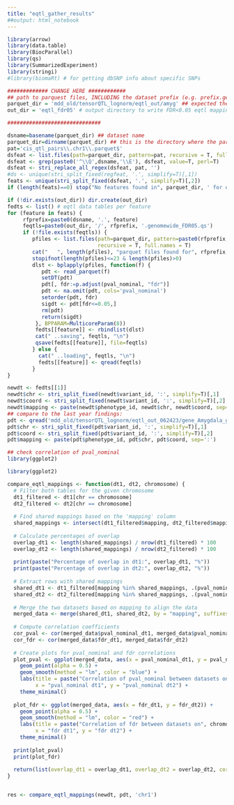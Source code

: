 ```yaml
---
title: "eqtl_gather_results"
##output: html_notebook
---
```



```r
library(arrow)
library(data.table)
library(BiocParallel)
library(qs)
library(SummarizedExperiment)
library(stringi)
#library(biomaRt) # for getting dbSNP info about specific SNPs
```

```r
############# CHANGE HERE ############
## path to parquest files, INCLUDING the dataset prefix (e.g. prefix.gene.cis_qtl_pairs.chr1.parquet)
parquet_dir = 'mdd_old/tensorQTL_lognorm/eqtl_out/amyg' ## expected there: amyg.gene.cis_qtl_pairs.chr1.parquet
out_dir = 'eqtl_fdr05' # output directory to write FDR<0.05 eqtl mappings

##############################

dsname=basename(parquet_dir) ## dataset name
parquet_dir=dirname(parquet_dir) ## this is the directory where the parquet files are located
pat='cis_qtl_pairs\\.chr1\\.parquet$'
dsfeat <- list.files(path=parquet_dir, pattern=pat, recursive = T, full.names = F)
dsfeat <- grep(paste0('^\\Q',dsname,'\\E'), dsfeat, value=T, perl=T)
dsfeat <- stri_replace_all_regex(dsfeat, pat, '')
#ds <- unique(stri_split_fixed(regfeat, '.', simplify=T)[,1])
feats <- unique(stri_split_fixed(dsfeat, '.', simplify=T)[,2])
if (length(feats)==0) stop("No features found in", parquet_dir, ' for dataset prefix: ', dsname)
```

```r
if (!dir.exists(out_dir)) dir.create(out_dir)
fedts <- list() # eqtl data tables per feature
for (feature in feats) {
     rfprefix=paste0(dsname, '.', feature)
     feqtls=paste0(out_dir, '/', rfprefix, '.genomewide_FDR05.qs')
     if (!file.exists(feqtls)) {
        pfiles <- list.files(path=parquet_dir, pattern=paste0(rfprefix,'\\.cis_qtl_pairs.chr\\d+\\.parquet$'),
                             recursive = T, full.names = T)
        cat("   ", length(pfiles), "parquet files found for", rfprefix, "\n")
        stopifnot(length(pfiles)<=23 & length(pfiles)>0)
        dlst <- bplapply(pfiles, function(f) {
           pdt <- read_parquet(f)
           setDT(pdt)
           pdt[, fdr:=p.adjust(pval_nominal, "fdr")]
           pdt <- na.omit(pdt, cols='pval_nominal')
           setorder(pdt, fdr)
           sigdt <- pdt[fdr<=0.05,]
           rm(pdt)
           return(sigdt)
         }, BPPARAM=MulticoreParam(8))
         fedts[[feature]] <- rbindlist(dlst)
         cat(" ..saving", feqtls, "\n")
         qsave(fedts[[feature]], file=feqtls)
        } else {
          cat(" ..loading", feqtls, "\n")
          fedts[[feature]] <- qread(feqtls)
        }
}
```

```r
newdt <- fedts[[1]]
newdt$chr <- stri_split_fixed(newdt$variant_id, ':', simplify=T)[,1]
newdt$coord <- stri_split_fixed(newdt$variant_id, ':', simplify=T)[,2]
newdt$mapping <- paste(newdt$phenotype_id, newdt$chr, newdt$coord, sep=':')
## compare to the last year findings:
pdt <- qread('mdd_old/tensorQTL_lognorm/eqtl_out_062423/gene_Amygdala_gwnom_FDR05.qs')
pdt$chr <- stri_split_fixed(pdt$variant_id, ':', simplify=T)[,1]
pdt$coord <- stri_split_fixed(pdt$variant_id, ':', simplify=T)[,2]
pdt$mapping <- paste(pdt$phenotype_id, pdt$chr, pdt$coord, sep=':')
```

```r
## check correlation of pval_nominal
library(ggplot2)

library(ggplot2)

compare_eqtl_mappings <- function(dt1, dt2, chromosome) {
  # Filter both tables for the given chromosome
  dt1_filtered <- dt1[chr == chromosome]
  dt2_filtered <- dt2[chr == chromosome]
  
  # Find shared mappings based on the 'mapping' column
  shared_mappings <- intersect(dt1_filtered$mapping, dt2_filtered$mapping)
  
  # Calculate percentages of overlap
  overlap_dt1 <- length(shared_mappings) / nrow(dt1_filtered) * 100
  overlap_dt2 <- length(shared_mappings) / nrow(dt2_filtered) * 100
  
  print(paste("Percentage of overlap in dt1:", overlap_dt1, "%"))
  print(paste("Percentage of overlap in dt2:", overlap_dt2, "%"))
  
  # Extract rows with shared mappings
  shared_dt1 <- dt1_filtered[mapping %in% shared_mappings, .(pval_nominal, fdr, mapping)]
  shared_dt2 <- dt2_filtered[mapping %in% shared_mappings, .(pval_nominal, fdr, mapping)]
  
  # Merge the two datasets based on mapping to align the data
  merged_data <- merge(shared_dt1, shared_dt2, by = "mapping", suffixes = c("_dt1", "_dt2"))
  
  # Compute correlation coefficients
  cor_pval <- cor(merged_data$pval_nominal_dt1, merged_data$pval_nominal_dt2)
  cor_fdr <- cor(merged_data$fdr_dt1, merged_data$fdr_dt2)
  
  # Create plots for pval_nominal and fdr correlations
  plot_pval <- ggplot(merged_data, aes(x = pval_nominal_dt1, y = pval_nominal_dt2)) +
    geom_point(alpha = 0.5) +
    geom_smooth(method = "lm", color = "blue") +
    labs(title = paste("Correlation of pval_nominal between datasets on", chromosome, "\nCorrelation coefficient:", round(cor_pval, 3)),
         x = "pval_nominal dt1", y = "pval_nominal dt2") +
    theme_minimal()
  
  plot_fdr <- ggplot(merged_data, aes(x = fdr_dt1, y = fdr_dt2)) +
    geom_point(alpha = 0.5) +
    geom_smooth(method = "lm", color = "red") +
    labs(title = paste("Correlation of fdr between datasets on", chromosome, "\nCorrelation coefficient:", round(cor_fdr, 3)),
         x = "fdr dt1", y = "fdr dt2") +
    theme_minimal()
  
  print(plot_pval)
  print(plot_fdr)
  
  return(list(overlap_dt1 = overlap_dt1, overlap_dt2 = overlap_dt2, cor_pval = cor_pval, cor_fdr = cor_fdr))
}


res <- compare_eqtl_mappings(newdt, pdt, 'chr1')

```

